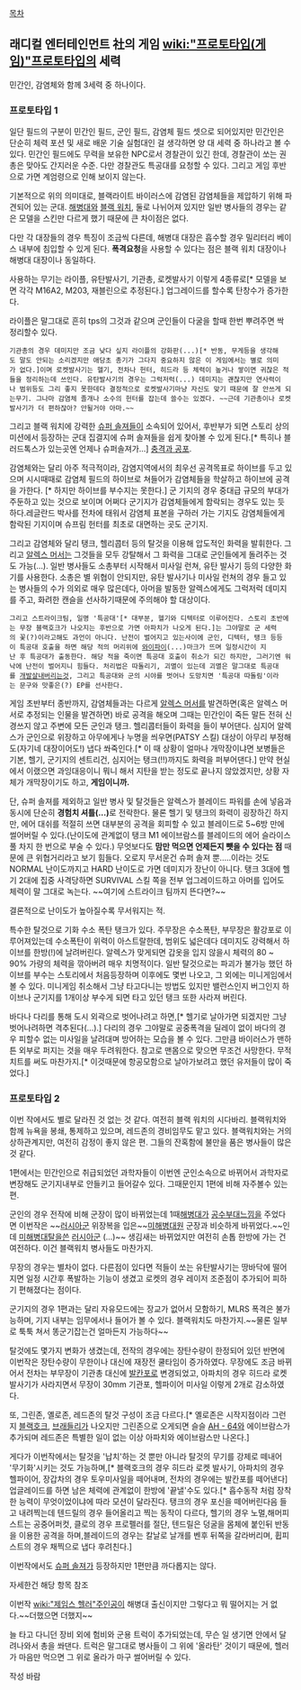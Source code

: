 [[목차]]

== 래디컬 엔터테인먼트 社의 게임 [[wiki:"프로토타입(게임)"프로토타입]]의 세력 ==

민간인, 감염체와 함께 3세력 중 하나이다. 

=== 프로토타입 1 ===

일단 필드의 구분이 민간인 필드, 군인 필드, 감염체 필드 셋으로 되어있지만 민간인은 단순히 체력 포션 및 새로 배운 기술 실험대인 걸 생각하면 양 대 세력 중 하나라고 볼 수 있다. 민간인 필드에도 무력을 보유한 NPC로서 경찰관이 있긴 한데, 경찰관이 쏘는 권총은 맞아도 간지러운 수준. 다만 경찰관도 특공대를 요청할 수 있다. 그리고 게임 후반으로 가면 계엄령으로 인해 보이지 않는다.

기본적으로 위의 의미대로, 블랙라이트 바이러스에 감염된 감염체들을 제압하기 위해 파견되어 있는 군대. [[해병대]]와 [[블랙 워치]], 둘로 나뉘어져 있지만 일반 병사들의 경우는 같은 모델을 스킨만 다르게 했기 때문에 큰 차이점은 없다. 

다만 각 대장들의 경우 특징이 조금씩 다른데, 해병대 대장은 흡수할 경우 밀리터리 베이스 내부에 침입할 수 있게 된다. '''폭격요청'''을 사용할 수 있다는 점은 블랙 워치 대장이나 해병대 대장이나 동일하다.

사용하는 무기는 라이플, 유탄발사기, 기관총, 로켓발사기 이렇게 4종류로[* 모델을 보면 각각 M16A2, M203, 재블린으로 추정된다.] 업그레이드를 할수록 탄창수가 증가한다.

라이플은 말그대로 흔히 tps의 그것과 같으며 군인들이 다굴을 할때 한번 뿌려주면 싹 정리할수 있다. 
 기관총의 경우 데미지만 조금 낮다 싶지 라이플의 강화판(...)[* 반동, 무게등을 생각해도 말도 안되는 소리겠지만 애당초 총기가 그다지 중요하지 않은 이 게임에서는 별로 의미가 없다.]이며 로켓발사기는 헬기, 전차나 헌터, 히드라 등 체력이 높거나 쌓이면 귀찮은 적들을 정리하는데 쓰인다. 유탄발사기의 경우는 그럭저럭(...) 데미지는 괜찮지만 연사력이나 범위등도 그리 좋지 못한데다 결정적으로 로켓발사기마냥 자신도 맞기 때문에 잘 안쓰게 되는무기. 그나마 감염체 졸개나 소수의 헌터를 잡는데 쓸수는 있겠다. ~~근데 기관총이나 로켓발사기가 더 편하잖아? 안될거야 아마.~~

그리고 블랙 워치에 강력한 [[슈퍼 솔져]]들이 소속되어 있어서, 후반부가 되면 스토리 상의 미션에서 등장하는 군대 집결지에 슈퍼 솔져들을 쉽게 찾아볼 수 있게 된다.[* 특히나 블러드톡스가 있는곳엔 언제나 슈퍼솔져가...] [[충격과 공포]].

감염체와는 달리 아주 적극적이라, 감염지역에서의 최우선 공격목표로 하이브를 두고 있으며 시시때때로 감염체 필드의 하이브로 쳐들어가 감염체들을 학살하고 하이브에 공격을 가한다. [* 하지만 하이브를 부수지는 못한다.] 군 기지의 경우 중대급 규모의 부대가 주둔하고 있는 것으로 보이며 어쩌다 군기지가 감염체들에게 함락되는 경우도 있는 듯 하다.레글란드 박사를 전차에 태워서 감염체 표본을 구하러 가는 기지도 감염체들에게 함락된 기지이며 슈프림 헌터를 최초로 대면하는 곳도 군기지.

그리고 감염체와 달리 탱크, 헬리콥터 등의 탈것을 이용해 압도적인 화력을 발휘한다. 그리고 [[알렉스 머서]]는 그것들을 모두 강탈해서 그 화력을 그대로 군인들에게 돌려주는 것도 가능(...). 일반 병사들도 소총부터 시작해서 미사일 런쳐, 유탄 발사기 등의 다양한 화기를 사용한다. 소총은 별 위협이 안되지만, 유탄 발사기나 미사일 런쳐의 경우 들고 있는 병사들의 수가 의외로 매우 많은데다, 아머을 발동한 알렉스에게도 그럭저럭 데미지를 주고, 화려한 캔슬을 선사하기때문에 주의해야 할 대상이다.

 그리고 스트라이크팀, 일명 '특공대'[* 대부분, 헬기와 디텍터로 이루어진다. 스토리 초반에는 무장 블랙호크가 나오지는 후반으로 가면 아파치가 나오게 된다.]는 그야말로 군 세력의 꽃(?)이라고해도 과언이 아니다. 난전이 벌어지고 있는사이에 군인, 디텍터, 탱크 등등이 특공대 호출을 하면 해당 적의 머리위에 [[와이파이]](...)마크가 뜨며 일정시간이 지난 후 특공대가 출동한다. 해당 적을 죽이면 특공대 호출이 취소가 되긴 하지만, 그러기엔 워낙에 난전이 벌어지니 힘들다. 처리법은 따돌리기, 괴멸이 있는데 괴멸은 말그대로 특공대를 [[개발살]]내버리는것, 그리고 특공대와 군의 시야를 벗어나 도망치면 '특공대 따돌림'이라는 문구와 맛좋은(?) EP를 선사한다. 

게임 초반부터 종반까지, 감염체들과는 다르게 [[알렉스 머서]]를 발견하면(혹은 알렉스 머서로 추정되는 인물을 발견하면) 바로 공격을 해오며 그때는 민간인이 죽든 말든 전혀 신경쓰지 않고 주변에 모든 군인과 탱크. 헬리콥터들이 화력을 들이 부어댄다. 심지어 알렉스가 군인으로 위장하고 아무에게나 누명을 씌우면(PATSY 스킬) 대상이 아무리 부정해도(자기네 대장이어도!) 냅다 쏴죽인다.[* 이 때 상황이 얼마나 개막장이냐면 보병들은 기본, 헬기, 군기지의 센트리건, 심지어는 탱크(!!)까지도 화력을 퍼부어댄다.] 만약 현실에서 이랬으면 과잉대응이니 뭐니 해서 지탄을 받는 정도로 끝나지 않았겠지만, 상황 자체가 개막장이기도 하고, '''게임이니까.'''

단, 슈퍼 솔져를 제외하고 일반 병사 및 탈것들은 알렉스가 블레이드 파워를 손에 넣음과 동시에 단순히 '''경험치 셔틀(...)'''로 전락한다. 물론 헬기 및 탱크의 화력이 굉장하긴 하지만, 에어 대쉬를 적절히 쓰면 대부분의 공격을 회피할 수 있고 블레이드로 5~6방 만에 썰어버릴 수 있다.(난이도에 관계없이 탱크 M1 에이브람스를 블레이드의 에어 슬라이스 풀 차지 한 번으로 부술 수 있다.) 무엇보다도 '''맘만 먹으면 언제든지 뺏을 수 있다는 점''' 때문에 큰 위협거리라고 보기 힘들다. 오로지 무서운건 슈퍼 솔져 뿐.....이라는 것도 NORMAL 난이도까지고 HARD 난이도로 가면 데미지가 장난이 아니다. 탱크 3대에 헬기 2대에 집중 사격당하면 SURVIVAL 스킬 쪽을 전부 업그레이드하고 아머를 입어도 체력이 말 그대로 녹는다. ~~여기에 스트라이크 팀까지 뜬다면?~~

결론적으로 난이도가 높아질수록 무서워지는 적.

특수한 탈것으로 기화 수소 폭탄 탱크가 있다. 주무장은 수소폭탄, 부무장은 활강포로 이루어져있는데 수소폭탄이 위력이 아스트랄한데, 범위도 넓은데다 데미지도 강력해서 하이브를 한방(!)에 날려버린다. 알렉스가 맞게되면 갑옷을 입지 않을시 체력의 80 ~ 90% 가량의 체력을 깎아버려 매우 치명적이다. 일반 탈것으로는 파괴가 불가능 했던 하이브를 부수는 스토리에서 처음등장하며 이후에도 몇번 나오고, 그 외에는 미니게임에서 볼 수 있다. 미니게임 취소해서 그냥 타고다니는 방법도 있지만 밸런스인지 버그인지 하이브나 군기지를 1개이상 부수게 되면 타고 있던 탱크 또한 사라져 버린다.

바다나 다리를 통해 도시 외곽으로 벗어나려고 하면,[* 헬기로 날아가면 되겠지만 그냥 벗어나려하면 격추된다(...).] 다리의 경우 그야말로 공중폭격을 딜레이 없이 바다의 경우 피할수 없는 미사일을 날려대며 방어하는 모습을 볼 수 있다. 그만큼 바이러스가 맨하튼 외부로 퍼지는 것을 매우 두려워한다. 참고로 맨몸으로 맞으면 무조건 사망한다. 무적치트를 써도 마찬가지.[* 이것때문에 항공모함으로 날아가보려고 했던 유저들이 많이 죽었다.]
=== 프로토타입 2 ===

이번 작에서도 별로 달라진 것 없는 것 같다. 여전히 블랙 워치의 시다바리. 블랙워치와 함께 뉴욕을 봉쇄, 통제하고 있으며, 레드존의 경비임무도 맡고 있다. 블랙워치와는 거의 상하관계지만, 여전히 감정이 좋지 않은 편. 그들의 잔혹함에 불만을 품은 병사들이 많은 것 같다.

1편에서는 민간인으로 취급되었던 과학자들이 이번엔 군인소속으로 바뀌어서 과학자로 변장해도 군기지내부로 안들키고 들어갈수 있다.  그때문인지 1편에 비해 자주볼수 있는편. 

군인의 경우 전작에 비해 군장이 많이 바뀌었는데 
1때[[해병대]]가 [[공수부대]]느낌을 주었다면 이번작은 ~~[[러시아군]] 위장복을 입은~~[[미해병대]]원 군장과 비슷하게 바뀌었다.~~인데 [[미해병대]]탈을쓴 [[러시아군]] (...)~~
생김새는 바뀌었지만 여전히 손톱 한방에 가는 건 여전하다. 이건 블랙워치 병사들도 마찬가지.

무장의 경우는 별차이 없다. 다른점이 있다면 적들이 쏘는 유탄발사기는 땅바닥에 떨어지면 일정 시간후 폭발하는 기능이 생겼고 로켓의 경우 레이저 조준점이 추가되어 피하기 편해졌다는 점이다.

군기지의 경우 1편과는 달리 자유모드에는 장교가 없어서 모함하기, MLRS 폭격은 불가능하며, 기지 내부는 임무에서나 들어가 볼 수 있다. 블랙워치도 마찬가지.~~물론 일부로 툭툭 쳐서 똥군기잡는건 얼마든지 가능하다~~


탈것에도 몇가지 변화가 생겼는데, 전작의 경우에는 장탄수량이 한정되어 있던 반면에 이번작은 장탄수량이 무한이나 대신에 재장전 쿨타임이 증가하였다. 무장에도 조금 바뀌어서 전차는 부무장이 기관총 대신에 [[발칸포]]로 변경되었고, 아파치의 경우 히드라 로켓 발사기가 사라지면서 무장이 30mm 기관포, 헬파이어 미사일 이렇게 2개로 감소하였다.

또, 그린존, 옐로존,  레드존의 탈것 구성이 조금 다르다.[* 옐로존은 시작지점이라 그런지 [[블랙호크]], [[브래들리]]가 나오지만 그린존으로 오게되면 슬슬 [[AH - 64]]와 에이브람스가 추가되며 레드존은 특별한 일이 없는 이상 아파치와 에이브람스만 나온다.]


게다가 이번작에서는 탈것을 '납치'하는 것 뿐만 아니라 탈것의 무기를 강제로 떼내어 '무기화'시키는 것도 가능하며,[* 블랙호크의 경우 히드라 로켓 발사기, 아파치의 경우 헬파이어, 장갑차의 경우 토우미사일을 떼어내며, 전차의 경우에는 발칸포를 떼어낸다] 업글레이드를 하면 남은 체력에 관계없이 한방에 '끝낼'수도 있다.[* 흡수동작 처럼 장착한 능력이 무엇이었이냐에 따라 모션이 달라진다. 탱크의 경우 포신을 떼어버린다음 들고 내려찍는데 텐드릴의 경우 들어올리고 찍는 동작이 다르다, 헬기의 경우 노멀,해머피스트는 공중어퍼컷, 클로의 경우 프로펠러를 절단, 텐드릴은 덩굴을 몸체에 붙인뒤 반동을 이용한 공격을 하며,블레이드의 경우는 칼날로 날개를 벤후 뒤쪽을 갈라버리며, 휩피스트의 경우 채찍으로 냅다 후려친다.]  




이번작에서도 [[슈퍼 솔져]]가 등장하지만 1편만큼 까다롭지는 않다.

자세한건 해당 항목 참조



이번작 [[wiki:"제임스 헬러"주인공]]이 해병대 출신이지만 그렇다고 뭐 떨어지는 거 없다.~~더했으면 더했지~~

늘 타고 다니던 장비 외에 험비와 군용 트럭이 추가되었는데, 무슨 일 생기면 안에서 달려나와서 총을 쏴댄다. 트럭은 말그대로 병사들이 그 위에 '올라탄' 것이기 때문에, 헬러가 마음만 먹으면 그 위로 올라가 마구 썰어버릴 수 있다.
 



작성 바람
